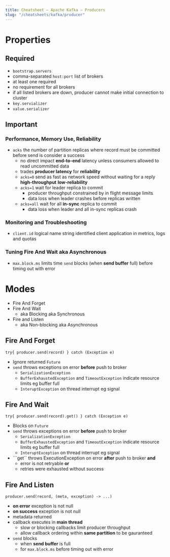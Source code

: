 ```yaml
---
title: Cheatsheet – Apache Kafka – Producers
slug: "/cheatsheets/kafka/producer"
---
```


# Properties

## Required
 * ```bootstrap.servers```
  * comma-separated ```host:port``` list of brokers
  * at least one required
  * no requirement for all brokers
  * if all listed brokers are down, producer cannot make initial connection to cluster
 * ```key.servializer```
 * ```value.serializer```

## Important

### Performance, Memory Use, Reliability
 * ```acks``` the number of partition replicas where record must be committed before send is consider a success
   * no direct impact **end-to-end** latency unless consumers allowed to read uncommitted data
   * trades **producer latency** for **reliability**
   * ```acks=0``` send as fast as network speed without waiting for a reply **high-throughput** **low-reliability**
   * ```acks=1``` wait for leader replica to commit
      * producer throughput constrained by in flight message limits
      * data loss when leader crashes before replicas written
   * ```acks=all``` wait for all **in-sync** replica to commit
      * data loss when leader and all in-sync replicas crash

### Monitoring and Troubleshooting
 * ```client.id``` logical name string identified client application in metrics, logs and quotas

### Tuning Fire And Wait aka Asynchronous
 * ```max.block.ms``` limits time ```send``` blocks (when **send buffer** full) before timing out with error

# Modes
 * Fire And Forget
 * Fire And Wait
   * aka Blocking aka Synchronous
 * Fire and Listen
   * aka Non-blocking aka Asynchronous

## Fire And Forget

``` try{ producer.send(record) } catch (Exception e)  ```

 * Ignore returned ```Future```
 * ```send``` throws exceptions on error **before** push to broker
   * ```SerializationException```
   * ```BufferExhaustedException``` and ```TimeoutException``` indicate resource limits eg buffer full
   * ```InteruptException``` on thread interrupt eg signal

## Fire And Wait

``` try{ producer.send(record).get() } catch (Exception e)  ```

 * Blocks on ```Future```
 * ```send``` throws exceptions on error **before** push to broker
   * ```SerializationException```
   * ```BufferExhaustedException``` and ```TimeoutException``` indicate resource limits eg buffer full
   * ```InteruptException``` on thread interrupt eg signal
 * ```get`` throws ExecutionException on error **after** push to broker **and**
   * error is not retryable **or**
   * retries were exhausted without success

## Fire And Listen

``` producer.send(record, (meta, exception) -> ...) ```

 * **on error** exception is not null
 * **on success** exception is not null
 * metadata returned
 * callback executes in **main thread**
   * slow or blocking callbacks limit producer throughput
   * allow callback ordering within **same partition** to be gauranteed
 * ```send``` blocks
   * when **send buffer** is full
   * for ```max.block.ms``` before timing out with error





